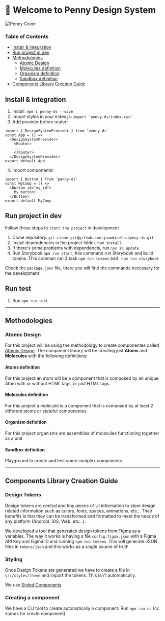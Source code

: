 
<Meta title="Intro" />

# 👋 Welcome to Penny Design System

![Penny Cover](../../cover.png)

### Table of Contents

- [Install & integration](#install)
- [Run project in dev](#run-project-in-dev)
- [Methodologies](#methodologies)
  - [Atomic Design](#atomic-design)
  - [Molecules definition](#molecules-definition)
  - [Organism definition](#organism-definition)
  - [Sandbox definition](#sandbox-definition)
- [Components Library Creation Guide](#components-library-creation-guide)

## Install & integration

1. Install: `npm i penny-ds --save`
2. Import styles in your index.js: `import 'penny-ds/index.css'`
3. Add provider before router:

```
import { DesignSystemProvider } from 'penny-ds'
const App = () =>
  <DesignSystemProvider>
    <Router>
    ...
    </Router>
  </DesignSystemProvider>
export default App
```

4. Import components!

```
import { Button } from 'penny-ds'
const MyComp = () =>
  <Button id="my_id">
    My button!
  </Button>
export default MyComp
```

## Run project in dev

Follow these steps to `start the project` in development

1. Clone repository. `git clone git@github.com:juandinella/peny-ds.git`
2. Install dependencies in the project folder. `npm install`.
3. If there's some problems with dependencis, run `npx sb update`
4. Run Storybook `npm run start`, this command run Storybook and build tokens. This comman run 2 task `npm run tokens` and ` npm run storybook`

Check the `package.json` file, there you will find the commands necessary for the development

## Run test

1. Run `npm run test`

---

## Methodologies

### Atomic Design

For this project will be using the methodology to create componentes called [Atomic Design](https://shop.bradfrost.com/products/atomic-design-ebook). The component library will be creating just **Atoms** and **Molecules** with the following definitions:

#### Atoms definition

For this project an atom will be a component that is composed by an unique Atom with or without HTML tags, or just HTML tags.

#### Molecules definition

For this project a molecule is a component that is composed by at least 2 different atoms or stateful componentes

#### Organism definition

For this project organisms are assemblies of molecules functioning together as a unit

#### Sandbox definition

Playground to create and test some complex components

---

## Components Library Creation Guide

### Design Tokens

Design tokens are central and tiny pieces of UI information to store design related information such as colors, fonts, spaces, animations, etc... Their benefits is that they can be transformed and formatted to meet the needs of any platform (Android, iOS, Web, etc…).

We developed a tool that generates design tokens from Figma as a variables. The way it works is having a file `config.figma.json` with a Figma API Key and Figma ID and running `npm run tokens`. This will generate JSON files in `tokens/json` and this works as a single source of truth

### Styling

Once Design Tokens are generated we have to create a file in `src/styles/theme` and import the tokens. This isn't automatically.

We use [Styled Components](https://styled-components.com/)

### Creating a component

We have a CLI tool to create automatically a component. Run `npm run cc` (cc stands for create component)
